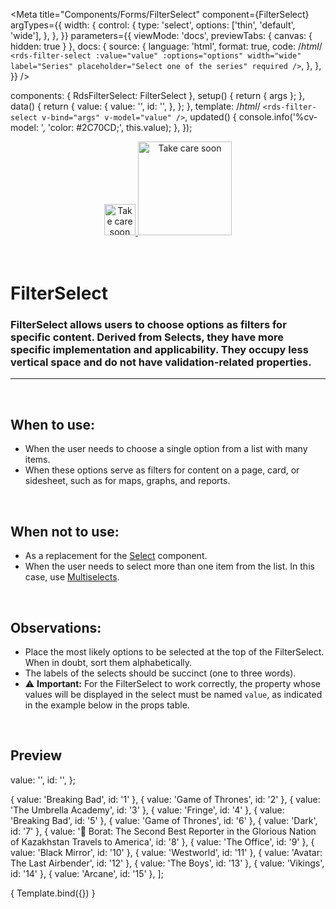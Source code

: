 
<Meta
  title="Components/Forms/FilterSelect"
  component={FilterSelect}
  argTypes={{
    width: {
      control: {
        type: 'select',
        options: ['thin', 'default', 'wide'],
      },
    },
  }}
  parameters={{
    viewMode: 'docs',
    previewTabs: { canvas: { hidden: true } },
    docs: {
      source: {
        language: 'html',
        format: true,
        code: /*html*/
        `<rds-filter-select
          :value="value"
          :options="options"
          width="wide"
          label="Series"
          placeholder="Select one of the series"
          required
        />`,
      },
    },
  }}
/>

  components: { RdsFilterSelect: FilterSelect },
  setup() {
    return { args };
  },
  data() {
    return {
      value: {
        value: '',
        id: '',
      },
    };
  },
  template: /*html*/ `
    <rds-filter-select
      v-bind="args"
      v-model="value"
    />
  `,
  updated() {
    console.info('%cv-model: ', 'color: #2C70CD;', this.value);
  },
});

<div align="center" style={{display: 'flex'}}>
    <a href="https://rahulaher.netlify.app">
        <img src="https://rahulaher.netlify.app/img/logo/glyph-black-colored.svg" alt="Take care soon" width="50" />
        <img src="https://rahulaher.netlify.app/img/logo/word-black-colored.svg" alt="Take care soon" width="150" />
    </a>
</div>

<br />
<br />

# FilterSelect

### FilterSelect allows users to choose options as filters for specific content. Derived from Selects, they have more specific implementation and applicability. They occupy less vertical space and do not have validation-related properties.
---
<br />

## When to use:
- When the user needs to choose a single option from a list with many items.
- When these options serve as filters for content on a page, card, or sidesheet, such as for maps, graphs, and reports.

<br />

## When not to use:
- As a replacement for the <a href="https://rds-design-system.netlify.app/?path=/docs/components-forms-select--select">Select</a> component.
- When the user needs to select more than one item from the list. In this case, use <a href="https://rds-design-system.netlify.app/?path=/docs/components-forms-multiselect--multiselect">Multiselects</a>.

<br />

## Observations:
- Place the most likely options to be selected at the top of the FilterSelect. When in doubt, sort them alphabetically.
- The labels of the selects should be succinct (one to three words).
- ⚠️ **Important:** For the FilterSelect to work correctly, the property whose values will be displayed in the select must be named `value`, as indicated in the example below in the props table.

<br />

## Preview

  value: '',
  id: '',
};

  { value: 'Breaking Bad', id: '1' },
  { value: 'Game of Thrones', id: '2' },
  { value: 'The Umbrella Academy', id: '3' },
  { value: 'Fringe', id: '4' },
  { value: 'Breaking Bad', id: '5' },
  { value: 'Game of Thrones', id: '6' },
  { value: 'Dark', id: '7' },
  { value: '👀 Borat: The Second Best Reporter in the Glorious Nation of Kazakhstan Travels to America', id: '8' },
  { value: 'The Office', id: '9' },
  { value: 'Black Mirror', id: '10' },
  { value: 'Westworld', id: '11' },
  { value: 'Avatar: The Last Airbender', id: '12' },
  { value: 'The Boys', id: '13' },
  { value: 'Vikings', id: '14' },
  { value: 'Arcane', id: '15' },
];

<Canvas>
  <Story
    name="Select"
    args={{
      options,
      width: 'wide',
      id: 'id',
      label: 'Series',
      placeholder: 'Select one of the series',
    }}
  >
    { Template.bind({}) }
  </Story>
</Canvas>

<ArgsTable story="Select" />
